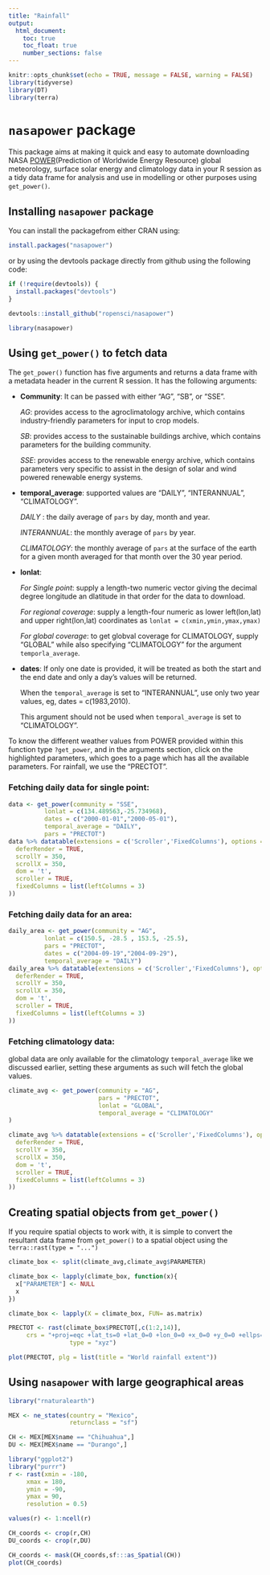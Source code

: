 ```yaml
---
title: "Rainfall"
output:
  html_document:
    toc: true
    toc_float: true
    number_sections: false
---
```


```r
knitr::opts_chunk$set(echo = TRUE, message = FALSE, warning = FALSE)
library(tidyverse)
library(DT)
library(terra)
```

# `nasapower` package
 
This package aims at making it quick and easy to automate downloading NASA [POWER](https://power.larc.nasa.gov/)(Prediction of Worldwide Energy Resource) global meteorology, surface solar energy and climatology data in your R session as a tidy data frame for analysis and use in modelling or other purposes using `get_power()`. 


## Installing `nasapower` package 

You can install the packagefrom either CRAN using:

```r
install.packages("nasapower")
```

or by using the devtools package directly from github using the following code:

```r
if (!require(devtools)) {
  install.packages("devtools")
}

devtools::install_github("ropensci/nasapower")
```

```r
library(nasapower)
```

## Using `get_power()` to fetch data

The `get_power()` function has five arguments and returns a data frame with a metadata header in the current R session.
It has the following arguments:

- **Community**: It can be passed with either "AG", "SB", or "SSE".

    *AG*: provides access to the agroclimatology archive, which contains industry-friendly parameters for input to crop models.
    
    *SB*: provides access to the sustainable buildings archive, which contains parameters for the building community.
    
    *SSE*: provides access to the renewable energy archive, which contains parameters very specific to assist in the design of solar and wind powered renewable energy systems.
    
- **temporal_average**: supported values are "DAILY", "INTERANNUAL", "CLIMATOLOGY".
  
    *DAILY* : the daily average of `pars` by day, month and year.
    
    *INTERANNUAL*: the monthly average of `pars` by year.
    
    *CLIMATOLOGY*: the monthly average of `pars` at the surface of the earth for a given month averaged for that month over the 30 year period.
    
- **lonlat**: 

    *For Single point*: supply a length-two numeric vector giving the decimal degree longitude an dlatitude in that order for the data to download. 
    
    *For regional coverage*: supply a length-four numeric as lower left(lon,lat) and upper right(lon,lat) coordinates as `lonlat = c(xmin,ymin,ymax,ymax)`
    
    *For global coverage*: to get globval coverage for CLIMATOLOGY, supply "GLOBAL" while also specifying "CLIMATOLOGY" for the argument `temporla_average`.
    
- **dates**: If only one date is provided, it will be treated as both the start and the end date and only a day's values will be returned. 

    When the `temporal_average` is set to "INTERANNUAL", use only two year values, eg, dates = c(1983,2010). 

    This argument should not be used when `temporal_average` is set to "CLIMATOLOGY".

To know the different weather values from POWER provided within this function type `?get_power`, and in the arguments section, click on the highlighted parameters, which goes to a page which has all the available parameters. For rainfall, we use the "PRECTOT". 

### Fetching daily data for single point:
   
```r
data <- get_power(community = "SSE",
          lonlat = c(134.489563,-25.734968),
          dates = c("2000-01-01","2000-05-01"),
          temporal_average = "DAILY",
          pars = "PRECTOT")
data %>% datatable(extensions = c('Scroller','FixedColumns'), options = list(
  deferRender = TRUE,
  scrollY = 350,
  scrollX = 350,
  dom = 't',
  scroller = TRUE,
  fixedColumns = list(leftColumns = 3)
))
```

### Fetching daily data for an area:

```r
daily_area <- get_power(community = "AG",
          lonlat = c(150.5, -28.5 , 153.5, -25.5),
          pars = "PRECTOT",
          dates = c("2004-09-19","2004-09-29"),
          temporal_average = "DAILY")
daily_area %>% datatable(extensions = c('Scroller','FixedColumns'), options = list(
  deferRender = TRUE,
  scrollY = 350,
  scrollX = 350,
  dom = 't',
  scroller = TRUE,
  fixedColumns = list(leftColumns = 3)
))
```

### Fetching climatology data:

global data are only available for the climatology `temporal_average` like we discussed earlier, setting these arguments as such will fetch the global values.

```r
climate_avg <- get_power(community = "AG",
                         pars = "PRECTOT",
                         lonlat = "GLOBAL",
                         temporal_average = "CLIMATOLOGY"
)

climate_avg %>% datatable(extensions = c('Scroller','FixedColumns'), options = list(
  deferRender = TRUE,
  scrollY = 350,
  scrollX = 350,
  dom = 't',
  scroller = TRUE,
  fixedColumns = list(leftColumns = 3)
))
```


## Creating spatial objects from `get_power()`

If you require spatial objects to work with, it is simple to convert the resultant data frame from `get_power()` to a spatial object using the `terra::rast(type = "...")`


```r
climate_box <- split(climate_avg,climate_avg$PARAMETER)

climate_box <- lapply(climate_box, function(x){
  x["PARAMETER"] <- NULL
  x
})

climate_box <- lapply(X = climate_box, FUN= as.matrix)

PRECTOT <- rast(climate_box$PRECTOT[,c(1:2,14)],
     crs = "+proj=eqc +lat_ts=0 +lat_0=0 +lon_0=0 +x_0=0 +y_0=0 +ellps=WGS84 +datum=WGS84 +units=m +no_defs",
                 type = "xyz")

plot(PRECTOT, plg = list(title = "World rainfall extent"))
```

## Using `nasapower` with large geographical areas

```r
library("rnaturalearth")

MEX <- ne_states(country = "Mexico",
                 returnclass = "sf")

CH <- MEX[MEX$name == "Chihuahua",]
DU <- MEX[MEX$name == "Durango",]
```

```r
library("ggplot2")
library("purrr")
r <- rast(xmin = -180,
     xmax = 180,
     ymin = -90,
     ymax = 90,
     resolution = 0.5)

values(r) <- 1:ncell(r)

CH_coords <- crop(r,CH)
DU_coords <- crop(r,DU)

CH_coords <- mask(CH_coords,sf:::as_Spatial(CH))
plot(CH_coords)
```




